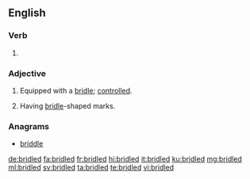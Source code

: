 ==English==

===Verb===
{{head|en|verb form}}

# {{en-past of|bridle}}

===Adjective===
{{en-adj}}

# Equipped with a [[bridle]]; [[controlled]].
# {{label|en|chiefly|_|ornithology}} Having [[bridle]]-shaped marks.

===Anagrams===
* [[briddle#English|briddle]]

[[de:bridled]]
[[fa:bridled]]
[[fr:bridled]]
[[hi:bridled]]
[[it:bridled]]
[[ku:bridled]]
[[mg:bridled]]
[[ml:bridled]]
[[sv:bridled]]
[[ta:bridled]]
[[te:bridled]]
[[vi:bridled]]